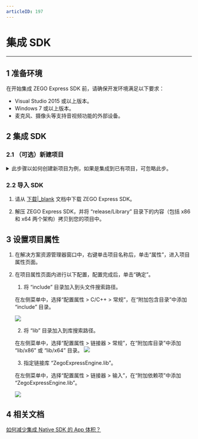 ```yaml
---
articleID: 197
---
```

# 集成 SDK

- - -

## 1 准备环境

在开始集成 ZEGO Express SDK 前，请确保开发环境满足以下要求：

- Visual Studio 2015 或以上版本。
- Windows 7 或以上版本。
- 麦克风、摄像头等支持音视频功能的外部设备。

## 2 集成 SDK

### 2.1 （可选）新建项目

<details class="zg-primary">
    <summary>此步骤以如何创建新项目为例，如果是集成到已有项目，可忽略此步。 </summary>

1. 打开 Microsoft Visual Studio，选择“文件 > 新建 > 项目”菜单。
![/Pics/Windows/ZegoExpressEngine/Common/add_project_1.png](/Pics/Windows/ZegoExpressEngine/Common/add_project_1.png)

2. 在新建项目窗口，选择项目类型为“MFC 应用程序”，输入项目名称，选择项目存储路径，并单击“确定”。
![/Pics/Windows/ZegoExpressEngine/Common/add_project_2.png](/Pics/Windows/ZegoExpressEngine/Common/add_project_2.png)

3. 进入 MFC 应用程序窗口，选择“应用程序类型”为“基于对话框”，并单击“完成”。
![/Pics/Windows/ZegoExpressEngine/Common/add_project_3.png](/Pics/Windows/ZegoExpressEngine/Common/add_project_3.png)

</details>

### 2.2 导入 SDK

1. 请从 [下载|_blank](#2972) 文档中下载 ZEGO Express SDK。

2. 解压 ZEGO Express SDK，并将 “release/Library” 目录下的内容（包括 x86 和 x64 两个架构）拷贝到您的项目中。

## 3 设置项目属性

1. 在解决方案资源管理器窗口中，右键单击项目名称后，单击“属性”，进入项目属性页面。

2. 在项目属性页面内进行以下配置，配置完成后，单击“确定”。

    1. 将 “include” 目录加入到头文件搜索路径。
    
    在左侧菜单中，选择“配置属性 > C/C++ > 常规”，在“附加包含目录”中添加 “include” 目录。
    
    ![](/Pics/Windows/ZegoExpressEngine/Common/project_property_1.png)

    2. 将 “lib” 目录加入到库搜索路径。
    
    在左侧菜单中，选择“配置属性 > 链接器 > 常规”，在“附加库目录”中添加 “lib/x86” 或 “lib/x64” 目录。
    ![](/Pics/Windows/ZegoExpressEngine/Common/project_property_2.png)

    3. 指定链接库 “ZegoExpressEngine.lib”。
    
    在左侧菜单中，选择“配置属性 > 链接器 > 输入”，在“附加依赖项”中添加 “ZegoExpressEngine.lib”。

    ![](/Pics/Windows/ZegoExpressEngine/Common/project_property_3.png)

## 4 相关文档

[如何减少集成 Native SDK 的 App 体积？](https://doc-zh.zego.im/faq/express_reduce_app_size)
